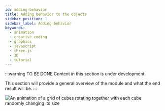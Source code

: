 ```yaml
---
id: adding-behavior
title: Adding behavior to the objects
sidebar_position: 1
sidebar_label: Adding behavior
keywords:
  - animation
  - creative coding
  - graphics
  - javascript
  - three.js
  - 3D
  - tutorial
---
```


:::warning TO BE DONE
Content in this section is under development.

This section will provide a general overview of the module and what the end result will be.
:::

![An animation of a grid of cubes rotating together with each cube randomly changing its size](./assets/finished-project.gif)
